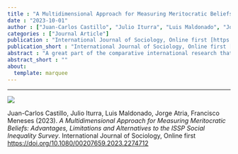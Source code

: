 ```yaml
---
title : "A Multidimensional Approach for Measuring Meritocratic Beliefs: Advantages, Limitations and Alternatives to the ISSP Social Inequality Survey"
date : "2023-10-01"
author : ["Juan-Carlos Castillo", "Julio Iturra", "Luis Maldonado", "Jorge Atria", "Francisco Meneses"]
categories : ["Journal Article"]
publication : "International Journal of Sociology, Online first [https://doi.org/10.1080/00207659.2023.2274712](https://doi.org/10.1080/00207659.2023.2274712)"
publication_short : "International Journal of Sociology, Online first [https://doi.org/10.1080/00207659.2023.2274712](https://doi.org/10.1080/00207659.2023.2274712)"
abstract : "A great part of the comparative international research that has attempted to measure meritocratic beliefs has used the social inequality module of the ISSP (International Social Survey Programme), which offers an unprecedented opportunity to compare meritocratic views in different societies. Based on a series of studies using ISSP data, the present paper proposes a multidimensional measurement framework for meritocratic beliefs. This framework dis- tinguishes, on the one side, between perceptions and preferences and, on the other side, between meritocratic and not meritocratic aspects. In the first study, we test the multidimensional framework for meritocratic beliefs using the ISSP 2009 inequality module through confirmatory factor analysis (CFA) techniques. After identify- ing the advantages and some limitations of ISSP items for a multidi- mensional operationalization of meritocratic beliefs, in a second study, we suggest a modified set of items that better taps the differ- ent dimensions of meritocracy. We examined the measuring proper- ties of this new instrument using a sample of Chilean adults (N ¼ 2,141). Based on these results, we recommend improvements in measuring meritocratic beliefs in cross-national studies."
abstract_short : ""
about:
  template: marquee
---
```

---

![](https://www.tandfonline.com/doi/cover-img/10.1080/mijs20.v053.i05)


::: {.callout-note title="How to cite this work"}

Juan-Carlos Castillo, Julio Iturra, Luis Maldonado, Jorge Atria, Francisco Meneses (2023). *A Multidimensional Approach for Measuring Meritocratic Beliefs: Advantages, Limitations and Alternatives to the ISSP Social Inequality Survey*. International Journal of Sociology, Online first [https://doi.org/10.1080/00207659.2023.2274712](https://doi.org/10.1080/00207659.2023.2274712)

:::

